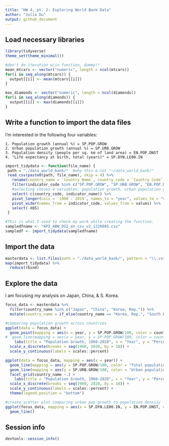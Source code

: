 ```yaml
---
title: "HW 4, pt. 2: Exploring World Bank Data"
author: "Julia Du"
output: github_document
---
```


## Load necessary libraries

```r
library(tidyverse)
theme_set(theme_minimal())

#don't do iteration w/in function, dummy!!
mean_mtcars <- vector("numeric", length = ncol(mtcars))
for(i in seq_along(mtcars)) {
  output[[i]] <- mean(mtcars[[i]])
}

max_diamonds <- vector("numeric", length = ncol(diamonds))
for(i in seq_along(diamonds)) {
  output[[i]] <- max(diamonds[[i]])
}
```

## Write a function to import the data files

  I'm interested in the following four variables: 
    
    1. Population growth (annual %) = SP.POP.GROW
    2. Urban population growth (annual %) = SP.URB.GROW
    3. Population density (people per sq. km of land area) = EN.POP.DNST
    4. "Life expectancy at birth, total (years)" = SP.DYN.LE00.IN

```r
import_tidydata <- function(file_name) {
 path = "./data_world_bank/"  #why this & not "~/data_world_bank/"
 read_csv(paste0(path, file_name), skip = 4) %>%
   rename(country_name = `Country Name`, country_code = `Country Code`, indicator_name = `Indicator Name`, indicator_code = `Indicator Code`) %>%
   filter(indicator_code %in% c("SP.POP.GROW", "SP.URB.GROW", "EN.POP.DNST", "SP.DYN.LE00.IN")) %>%
   #selecting chosen 4 variables: population growth, urban population growth, population density, & life expectancy at birth. doing it here & not in final select of function so that function runs faster
   select(-c(country_code, indicator_name)) %>%
   pivot_longer(cols = `1960`:`2019`, names_to = "year", values_to = "values") %>%
   pivot_wider(names_from = indicator_code, values_from = values) %>%
   select(-X65)
 }

#This is what I used to check my work while creating the function.
sampledfname <- "API_ABW_DS2_en_csv_v2_1226885.csv"
sampledf <- import_tidydata(sampledfname)
```

## Import the data

```r
masterdata <- list.files(path = "./data_world_bank/", pattern = "\\.csv$") %>% #could also write "*.csv"
map(import_tidydata) %>%
  reduce(rbind)
```

## Explore the data
I am focusing my analysis on Japan, China, & S. Korea.
```r
focus_data <- masterdata %>%
  filter(country_name %in% c("Japan", "China", "Korea, Rep.")) %>%
  mutate(country_name = if_else(country_name == "Korea, Rep.", "South Korea", country_name))

#comparing population growth across countries
ggplot(data = focus_data) +
  geom_point(mapping = aes(x = year, y = SP.POP.GROW/100, color = country_name, group = 1)) +
#  geom_line(mapping = aes(x = year, y = SP.POP.GROW/100, color = country_name, group = 3)) + #hmm..... confusion
    labs(title = "Population Growth, 1960-2020", x = "Year", y = "Percent of annual population growth", caption = "Source: The World Bank", color = "Country") +
  scale_x_discrete(breaks = seq(1960, 2020, by = 10)) +
  scale_y_continuous(labels = scales::percent)

ggplot(data = focus_data, mapping = aes(x = year)) +
  geom_line(mapping = aes(y = SP.POP.GROW/100, color = "Total population growth"), group = 1) +
  geom_line(mapping = aes(y = SP.URB.GROW/100, color = "Urban population growth"), group = 1) +
  facet_grid(country_name ~.) +
    labs(title = "Population Growth, 1960-2020", x = "Year", y = "Percent of annual population growth", caption = "Source: The World Bank", color = "Legend") +
  scale_x_discrete(breaks = seq(1960, 2020, by = 10)) +
  scale_y_continuous(labels = scales::percent) +
  theme(legend.position = "bottom")

#create scatter plot comparing urban pop growth to population density
ggplot(focus_data, mapping = aes(x = SP.DYN.LE00.IN, y = EN.POP.DNST, color = country_name)) +
  geom_line() 
```

## Session info

```r
devtools::session_info()
```


